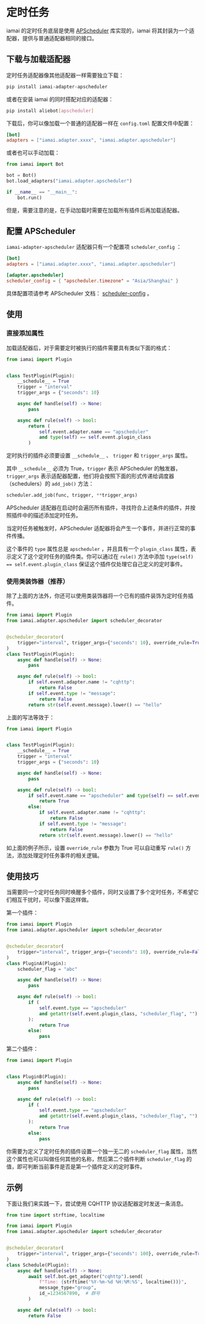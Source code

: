 # 定时任务

iamai 的定时任务底层是使用 [APScheduler](https://apscheduler.readthedocs.io/) 库实现的，iamai 将其封装为一个适配器，提供与普通适配器相同的接口。

## 下载与加载适配器

定时任务适配器像其他适配器一样需要独立下载：

```sh
pip install iamai-adapter-apscheduler
```

或者在安装 iamai 的同时搭配对应的适配器：

```sh
pip install aliebot[apscheduler]
```

下载后，你可以像加载一个普通的适配器一样在 `config.toml` 配置文件中配置：

```toml
[bot]
adapters = ["iamai.adapter.xxxx", "iamai.adapter.apscheduler"]
```

或者也可以手动加载：

```python
from iamai import Bot

bot = Bot()
bot.load_adapters("iamai.adapter.apscheduler")

if __name__ == "__main__":
    bot.run()

```

但是，需要注意的是，在手动加载时需要在加载所有插件后再加载适配器。

## 配置 APScheduler

`iamai-adapter-apscheduler` 适配器只有一个配置项 `scheduler_config` ：

```toml
[bot]
adapters = ["iamai.adapter.xxxx", "iamai.adapter.apscheduler"]

[adapter.apscheduler]
scheduler_config = { "apscheduler.timezone" = "Asia/Shanghai" }
```

具体配置项请参考 APScheduler 文档： [scheduler-config](https://apscheduler.readthedocs.io/en/latest/userguide.html#scheduler-config) 。

## 使用

### 直接添加属性

加载适配器后，对于需要定时被执行的插件需要具有类似下面的格式：

```python
from iamai import Plugin


class TestPlugin(Plugin):
    __schedule__ = True
    trigger = "interval"
    trigger_args = {"seconds": 10}

    async def handle(self) -> None:
        pass

    async def rule(self) -> bool:
        return (
            self.event.adapter.name == "apscheduler"
            and type(self) == self.event.plugin_class
        )

```

定时执行的插件必须要设置 `__schedule__` 、 `trigger` 和 `trigger_args` 属性。

其中 `__schedule__` 必须为 True，`trigger` 表示 APScheduler 的触发器， `trigger_args` 表示适配器配置，他们将会按照下面的形式传递给调度器（schedulers）的 `add_job()` 方法：

```python
scheduler.add_job(func, trigger, **trigger_args)
```

APScheduler 适配器在启动时会遍历所有插件，寻找符合上述条件的插件，并按照插件中的描述添加定时任务。

当定时任务被触发时，APScheduler 适配器将会产生一个事件，并进行正常的事件传播。

这个事件的 `type` 属性总是 `apscheduler` ，并且具有一个 `plugin_class` 属性，表示定义了这个定时任务的插件类。你可以通过在 `rule()` 方法中添加 `type(self) == self.event.plugin_class` 保证这个插件仅处理它自己定义的定时事件。

### 使用类装饰器（推荐）

除了上面的方法外，你还可以使用类装饰器将一个已有的插件装饰为定时任务插件。

```python
from iamai import Plugin
from iamai.adapter.apscheduler import scheduler_decorator


@scheduler_decorator(
    trigger="interval", trigger_args={"seconds": 10}, override_rule=True
)
class TestPlugin(Plugin):
    async def handle(self) -> None:
        pass

    async def rule(self) -> bool:
        if self.event.adapter.name != "cqhttp":
            return False
        if self.event.type != "message":
            return False
        return str(self.event.message).lower() == "hello"

```

上面的写法等效于：

```python
from iamai import Plugin


class TestPlugin(Plugin):
    __schedule__ = True
    trigger = "interval"
    trigger_args = {"seconds": 10}

    async def handle(self) -> None:
        pass

    async def rule(self) -> bool:
        if self.event.name == "apscheduler" and type(self) == self.event.plugin_class:
            return True
        else:
            if self.event.adapter.name != "cqhttp":
                return False
            if self.event.type != "message":
                return False
            return str(self.event.message).lower() == "hello"

```

如上面的例子所示，设置 `override_rule` 参数为 True 可以自动重写 `rule()` 方法，添加处理定时任务事件的相关逻辑。

## 使用技巧

当需要同一个定时任务同时唤醒多个插件，同时又设置了多个定时任务，不希望它们相互干扰时，可以像下面这样做。

第一个插件：

```python
from iamai import Plugin
from iamai.adapter.apscheduler import scheduler_decorator


@scheduler_decorator(
    trigger="interval", trigger_args={"seconds": 10}, override_rule=False
)
class PluginA(Plugin):
    scheduler_flag = "abc"

    async def handle(self) -> None:
        pass

    async def rule(self) -> bool:
        if (
            self.event.type == "apscheduler"
            and getattr(self.event.plugin_class, "scheduler_flag", "") == "abc"
        ):
            return True
        else:
            pass

```

第二个插件：

```python
from iamai import Plugin


class PluginB(Plugin):
    async def handle(self) -> None:
        pass

    async def rule(self) -> bool:
        if (
            self.event.type == "apscheduler"
            and getattr(self.event.plugin_class, "scheduler_flag", "") == "abc"
        ):
            return True
        else:
            pass

```

你需要为定义了定时任务的插件设置一个独一无二的 `scheduler_flag` 属性，当然这个属性也可以叫做任何其他的名称，然后第二个插件判断 `scheduler_flag` 的值，即可判断当前事件是否是第一个插件定义的定时事件。

## 示例

下面让我们来实践一下，尝试使用 CQHTTP 协议适配器定时发送一条消息。

```python
from time import strftime, localtime

from iamai import Plugin
from iamai.adapter.apscheduler import scheduler_decorator


@scheduler_decorator(
    trigger="interval", trigger_args={"seconds": 100}, override_rule=True
)
class Schedule(Plugin):
    async def handle(self) -> None:
        await self.bot.get_adapter("cqhttp").send(
            f"Time: {strftime('%Y-%m-%d %H:%M:%S', localtime())}",
            message_type="group",
            id_=1234567890,  # 群号
        )

    async def rule(self) -> bool:
        return False

```

